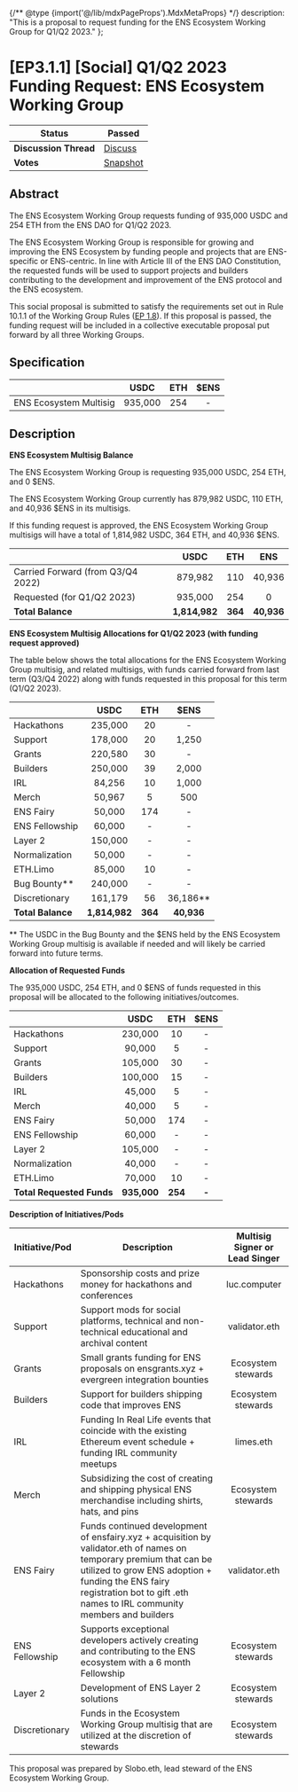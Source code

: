 {/** @type {import('@/lib/mdxPageProps').MdxMetaProps} */}
    description: "This is a proposal to request funding for the ENS Ecosystem Working Group for Q1/Q2 2023."
};

# \[EP3.1.1] \[Social] Q1/Q2 2023 Funding Request: ENS Ecosystem Working Group

| **Status**            | Passed                                                                                                                           |
| --------------------- | -------------------------------------------------------------------------------------------------------------------------------- |
| **Discussion Thread** | [Discuss](https://discuss.ens.domains/t/ep3-1-1-social-q1-q2-2023-funding-request-ens-ecosystem-working-group/15938?u=slobo.eth) |
| **Votes**             | [Snapshot](https://snapshot.org/#/ens.eth/proposal/0x5788bf0f52ce82a1d3f7750a80f3001671ded49e4e0239dbbafd154275c78f8b)           |

## Abstract

The ENS Ecosystem Working Group requests funding of 935,000 USDC and 254 ETH from the ENS DAO for Q1/Q2 2023.

The ENS Ecosystem Working Group is responsible for growing and improving the ENS Ecosystem by funding people and projects that are ENS-specific or ENS-centric. In line with Article III of the ENS DAO Constitution, the requested funds will be used to support projects and builders contributing to the development and improvement of the ENS protocol and the ENS ecosystem.

This social proposal is submitted to satisfy the requirements set out in Rule 10.1.1 of the Working Group Rules ([EP 1.8](https://docs.ens.domains/v/governance/governance-proposals/term-1/ep12-working-group-rules)). If this proposal is passed, the funding request will be included in a collective executable proposal put forward by all three Working Groups.

## Specification

|                        |   USDC  | ETH | $ENS |
| ---------------------- | :-----: | :-: | :--: |
| ENS Ecosystem Multisig | 935,000 | 254 |   -  |

## Description

**ENS Ecosystem Multisig Balance**

The ENS Ecosystem Working Group is requesting 935,000 USDC, 254 ETH, and 0 $ENS.

The ENS Ecosystem Working Group currently has 879,982 USDC, 110 ETH, and 40,936 $ENS in its multisigs.

If this funding request is approved, the ENS Ecosystem Working Group multisigs will have a total of 1,814,982 USDC, 364 ETH, and 40,936 $ENS.

|                                   |      USDC     |   ETH   |     ENS    |
| --------------------------------- | :-----------: | :-----: | :--------: |
| Carried Forward (from Q3/Q4 2022) |    879,982    |   110   |   40,936   |
| Requested (for Q1/Q2 2023)        |    935,000    |   254   |      0     |
| **Total Balance**                 | **1,814,982** | **364** | **40,936** |

**ENS Ecosystem Multisig Allocations for Q1/Q2 2023 (with funding request approved)**

The table below shows the total allocations for the ENS Ecosystem Working Group multisig, and related multisigs, with funds carried forward from last term (Q3/Q4 2022) along with funds requested in this proposal for this term (Q1/Q2 2023).

|                   |      USDC     |   ETH   |    $ENS    |
| ----------------- | :-----------: | :-----: | :--------: |
| Hackathons        |    235,000    |    20   |      -     |
| Support           |    178,000    |    20   |    1,250   |
| Grants            |    220,580    |    30   |      -     |
| Builders          |    250,000    |    39   |    2,000   |
| IRL               |     84,256    |    10   |    1,000   |
| Merch             |     50,967    |    5    |     500    |
| ENS Fairy         |     50,000    |   174   |      -     |
| ENS Fellowship    |     60,000    |    -    |      -     |
| Layer 2           |    150,000    |    -    |      -     |
| Normalization     |     50,000    |    -    |      -     |
| ETH.Limo          |     85,000    |    10   |      -     |
| Bug Bounty\*\*    |    240,000    |    -    |      -     |
| Discretionary     |    161,179    |    56   | 36,186\*\* |
| **Total Balance** | **1,814,982** | **364** | **40,936** |

\*\* The USDC in the Bug Bounty and the $ENS held by the ENS Ecosystem Working Group multisig is available if needed and will likely be carried forward into future terms.

**Allocation of Requested Funds**

The 935,000 USDC, 254 ETH, and 0 $ENS of funds requested in this proposal will be allocated to the following initiatives/outcomes.

|                           |     USDC    |   ETH   |  $ENS |
| ------------------------- | :---------: | :-----: | :---: |
| Hackathons                |   230,000   |    10   |   -   |
| Support                   |    90,000   |    5    |   -   |
| Grants                    |   105,000   |    30   |   -   |
| Builders                  |   100,000   |    15   |   -   |
| IRL                       |    45,000   |    5    |   -   |
| Merch                     |    40,000   |    5    |   -   |
| ENS Fairy                 |    50,000   |   174   |   -   |
| ENS Fellowship            |    60,000   |    -    |   -   |
| Layer 2                   |   105,000   |    -    |   -   |
| Normalization             |    40,000   |    -    |   -   |
| ETH.Limo                  |    70,000   |    10   |   -   |
| **Total Requested Funds** | **935,000** | **254** | **-** |

**Description of Initiatives/Pods**

| Initiative/Pod | Description                                                                                                                                                                                                                                          | Multisig Signer or Lead Singer |
| -------------- | ---------------------------------------------------------------------------------------------------------------------------------------------------------------------------------------------------------------------------------------------------- | :----------------------------: |
| Hackathons     | Sponsorship costs and prize money for hackathons and conferences                                                                                                                                                                                     |          luc.computer          |
| Support        | Support mods for social platforms, technical and non-technical educational and archival content                                                                                                                                                      |          validator.eth         |
| Grants         | Small grants funding for ENS proposals on ensgrants.xyz + evergreen integration bounties                                                                                                                                                             |       Ecosystem stewards       |
| Builders       | Support for builders shipping code that improves ENS                                                                                                                                                                                                 |       Ecosystem stewards       |
| IRL            | Funding In Real Life events that coincide with the existing Ethereum event schedule + funding IRL community meetups                                                                                                                                  |            limes.eth           |
| Merch          | Subsidizing the cost of creating and shipping physical ENS merchandise including shirts, hats, and pins                                                                                                                                              |       Ecosystem stewards       |
| ENS Fairy      | Funds continued development of ensfairy.xyz + acquisition by validator.eth of names on temporary premium that can be utilized to grow ENS adoption + funding the ENS fairy registration bot to gift .eth names to IRL community members and builders |          validator.eth         |
| ENS Fellowship | Supports exceptional developers actively creating and contributing to the ENS ecosystem with a 6 month Fellowship                                                                                                                                    |       Ecosystem stewards       |
| Layer 2        | Development of ENS Layer 2 solutions                                                                                                                                                                                                                 |       Ecosystem stewards       |
| Discretionary  | Funds in the Ecosystem Working Group multisig that are utilized at the discretion of stewards                                                                                                                                                        |       Ecosystem stewards       |

This proposal was prepared by Slobo.eth, lead steward of the ENS Ecosystem Working Group.
